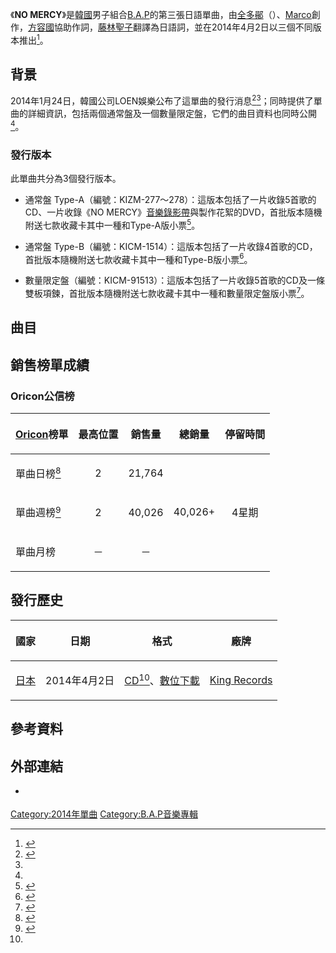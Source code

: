 {{Infobox single
|Name          = NO MERCY
|Cover         = B.A.P NO MERCY.jpg
|Border        = yes
|Caption       = 數量限定盤封面
|Artist        = [[B.A.P|B.A.P]]
|Album         = [[Best._Absolute._Perfect|Best. Absolute. Perfect]]
|Released      = 2014年4月2日<br><small>（見[[#發行歷史|發行歷史]]）</small>
|Format        = [[CD|CD]]、[[數位音樂下載|數位下載]]
|B-side        = HURRICANE / DANCING IN THE RAIN
|Recorded      = 2013年
|Genre         = [[日語流行音樂|日語流行音樂]]
|Length        = 3:35
|Writer        = [[全多鄖|全多鄖]]（{{lang|ko|전다운}}）、[[Marco|Marco]]、[[方容國|方容國]]、[[藤林聖子|藤林聖子]]
|Producer      = 
|Label         = [[King_Records|King Records]]
|Chronology    = [[B.A.P|B.A.P]]日語單曲
|Last single   = [[One_Shot_(B.A.P單曲)|One Shot]]<br>（2013年）
|This single   = '''NO MERCY'''<br>（2014年）
|Next single   = [[EXCUSE_ME_(B.A.P單曲)|EXCUSE ME]]<br>（2014年）
}}
《'''NO MERCY'''》是[[韓國|韓國]]男子組合[[B.A.P|B.A.P]]的第三張日語單曲，由[[全多鄖|全多鄖]]（{{lang|ko|전다운}}）、[[Marco|Marco]]創作，[[方容國|方容國]]協助作詞，[[藤林聖子|藤林聖子]]翻譯為日語詞，並在2014年4月2日以三個不同版本推出<ref name=release>{{cite web|url=http://www.dkpopnews.net/2014/01/bap-to-release-3rd-japanese-single-no.html|title=B.A.P to release 3rd Japanese single 'No Mercy'|language=en|work=|publisher=dkpopnews|accessdate=April 28, 2014|archive-date=2014-04-29|archive-url=https://web.archive.org/web/20140429061837/http://www.dkpopnews.net/2014/01/bap-to-release-3rd-japanese-single-no.html|dead-url=no}}</ref>。

==背景==
2014年1月24日，韓國公司LOEN娛樂公布了這單曲的發行消息<ref name=know>{{cite web|url=http://hot-korea.com/entame/topics.php?id=2014012403|title=B.A.P 日本3rdシングル「NO MERCY」4月2日発売！リリースイベントあり！|language=ja|work=|publisher=hot-korea.com|accessdate=April 28, 2014|archive-date=2014-04-29|archive-url=https://web.archive.org/web/20140429044839/http://hot-korea.com/entame/topics.php?id=2014012403|dead-url=no}}</ref><ref name=release />；同時提供了單曲的詳細資訊，包括兩個通常盤及一個數量限定盤，它們的曲目資料也同時公開<ref name=know/>。

===發行版本===
此單曲共分為3個發行版本。

*通常盤 Type-A（編號：KIZM-277～278）：這版本包括了一片收錄5首歌的CD、一片收錄《NO MERCY》[[音樂錄影帶|音樂錄影帶]]與製作花絮的DVD，首批版本隨機附送七款收藏卡其中一種和Type-A版小票<ref name=typeA>{{cite web|url=http://www.yesasia.com/global/no-mercy-type-a-single-dvd-%E6%97%A5%E6%9C%AC%E7%89%88/1035094082-0-0-0-zh_TW/info.html|title=YESASIA : NO MERCY ［TYPE-A］ (SINGLE+DVD)(日本版)  鐳射唱片 - B.A.P|work=|publisher=[[Yesasia|Yesasia]]|accessdate=April 28, 2014|archive-date=2014-04-29|archive-url=https://web.archive.org/web/20140429050934/http://www.yesasia.com/global/no-mercy-type-a-single-dvd-%E6%97%A5%E6%9C%AC%E7%89%88/1035094082-0-0-0-zh_TW/info.html|dead-url=no}}</ref>。

*通常盤 Type-B（編號：KICM-1514）：這版本包括了一片收錄4首歌的CD，首批版本隨機附送七款收藏卡其中一種和Type-B版小票<ref name=typeB>{{cite web|url=http://www.yesasia.com/global/no-mercy-type-b-%E6%97%A5%E6%9C%AC%E7%89%88/1035094083-0-0-0-zh_TW/info.html|title=YESASIA : NO MERCY ［TYPE B］ (日本版)  鐳射唱片 - B.A.P|work=|publisher=[[Yesasia|Yesasia]]|accessdate=April 28, 2014|archive-date=2014-04-29|archive-url=https://web.archive.org/web/20140429050215/http://www.yesasia.com/global/no-mercy-type-b-%E6%97%A5%E6%9C%AC%E7%89%88/1035094083-0-0-0-zh_TW/info.html|dead-url=no}}</ref>。

*數量限定盤（編號：KICM-91513）：這版本包括了一片收錄5首歌的CD及一條雙板項鍊，首批版本隨機附送七款收藏卡其中一種和數量限定盤版小票<ref name=few>{{cite web|url=http://www.oricon.co.jp/prof/artist/572152/products/music/1063490/1/|title=「ＮＯ　ＭＥＲＣＹ＜数量限定盤＞」 Ｂ．Ａ．Ｐ│オリコン芸能人事典-ORICON STYLE|language=ja|work=|publisher=[[Oricon|Oricon]]|accessdate=April 28, 2014|archive-date=2014-04-05|archive-url=https://web.archive.org/web/20140405144817/http://www.oricon.co.jp/prof/artist/572152/products/music/1063490/1/|dead-url=no}}</ref>。

==曲目==
{{tracklist
| total_length    = 18:20
| headline        = 通常盤 Type-A<ref name=typeA />

| title1          = NO MERCY
| music1          = [[全多鄖|全多鄖]]（{{lang|ko|전다운}}）<br>[[Marco|Marco]]
| lyrics1         = 全多鄖<br>Marco<br>[[方容國|方容國]]<br>[[藤林聖子|藤林聖子]]（日語翻譯）
| arranger1       = 全多鄖<br>Marco
| producer1       = 
| length1         = 3:35

| title2          = DANCING IN THE RAIN
| music2          = [[Lee_Bailey|Lee Bailey]]<br>[[Tarmo_Keranen|Tarmo Keranen]]
| lyrics2         = Lee Bailey<br>Tarmo Keranen<br>[[朴秀錫|朴秀錫]]（{{lang|ko|박수석}}）<br>[[仁宇|仁宇]]（{{lang|ko|인우}}）<br>方容國（Rap）<br>[[Hana_Nishimura|Hana Nishimura]]（日語翻譯）
| arranger2       = 
| producer2       = 
| length2         = 3:49

| title3          = NO MERCY<small>[Original Rap Version]</small>
| music3          = 全多鄖<br>Marco
| lyrics3         = 全多鄖<br>Marco<br>方容國<br>藤林聖子（日語翻譯）
| arranger3       = 全多鄖<br>Marco
| producer3       = 
| length3         = 3:33

| title4          = NO MERCY
| note4           = Instrumental
| music4          = 全多鄖<br>Marco
| lyrics4         = 
| arranger4       = 全多鄖<br>Marco
| producer4       = 
| length4         = 3:35

| title5          = DANCING IN THE RAIN
| note5           = Instrumental
| music5          = Lee Bailey<br>Tarmo Keranen
| lyrics5         = 
| arranger5       = 
| producer5       = 
| length5         = 3:47
}}
{{tracklist
| collapsed       = yes
| total_length    = 14:33
| headline        = 通常盤 Type-B<ref name=typeB />

| title1          = NO MERCY
| music1          = 全多鄖<br>Marco
| lyrics1         = 全多鄖<br>Marco<br>方容國<br>藤林聖子（日語翻譯）
| arranger1       = 全多鄖<br>Marco
| producer1       = 
| length1         = 3:35

| title2          = HURRICANE
| music2          = 全多鄖<br>Marco
| lyrics2         = 全多鄖<br>Marco<br>方容國<br>[[Hanai|Hanai]]（日語翻譯）
| arranger2       = 全多鄖<br>Marco
| producer2       = 
| length2         = 3:35

| title3          = DANCING IN THE RAIN
| music3          = Lee Bailey<br>Tarmo Keranen
| lyrics3         = Lee Bailey<br>Tarmo Keranen<br>朴秀錫<br>仁宇<br>方容國（Rap）<br>Hana Nishimura（日語翻譯）
| arranger3       = 
| producer3       = 
| length3         = 3:49

| title4          = NO MERCY<small>[Original Rap Version]</small>
| music4          = 全多鄖<br>Marco
| lyrics4         = 全多鄖<br>Marco<br>方容國<br>藤林聖子（日語翻譯）
| arranger4       = 全多鄖<br>Marco
| producer4       = 
| length4         = 3:33
}}
{{tracklist
| collapsed       = yes
| total_length    = 17:52
| headline        = 數量限定盤<ref name=few />

| title1          = NO MERCY
| music1          = 全多鄖<br>Marco
| lyrics1         = 全多鄖<br>Marco<br>方容國<br>藤林聖子（日語翻譯）
| arranger1       = 全多鄖<br>Marco
| producer1       = 
| length1         = 3:35

| title2          = HURRICANE
| music2          = 全多鄖<br>Marco
| lyrics2         = 全多鄖<br>Marco<br>方容國<br>[[Hanai|Hanai]]（日語翻譯）
| arranger2       = 全多鄖<br>Marco
| producer2       = 
| length2         = 3:35

| title3          = NO MERCY<small>[Original Rap Version]</small>
| music3          = 全多鄖<br>Marco
| lyrics3         = 全多鄖<br>Marco<br>方容國<br>藤林聖子（日語翻譯）
| arranger3       = 全多鄖<br>Marco
| producer3       = 
| length3         = 3:33

| title4          = NO MERCY
| note4           = Instrumental
| music4          = 全多鄖<br>Marco
| lyrics4         = 
| arranger4       = 全多鄖<br>Marco
| producer4       = 
| length4         = 3:35

| title5          = HURRICANE
| note5           = Instrumental
| music5          = 全多鄖<br>Marco
| lyrics5         = 
| arranger5       = 全多鄖<br>Marco
| producer5       = 
| length5         = 3:35

}}
{{tracklist
| collapsed       = yes
| headline        = DVD - 初回限定盤A：<ref name=typeA /> 
| title1          = NO MERCY
| note1           = [[音樂錄影帶|音樂錄影帶]]
| title2          = NO MERCY
| note2           = 音樂錄影帶 - Special feature
}}

==銷售榜單成績==
===Oricon公信榜===
{| class="wikitable" style="width:500px;"
|-
! style="text-align:center;"|[[Oricon|Oricon]]榜單
! style="text-align:center;"|最高位置
! style="text-align:center;"|銷售量
! style="text-align:center;"|總銷量
! style="text-align:center;"|停留時間
|-
|align="left"|單曲日榜<ref>{{cite web|url=http://www.kpopstarz.com/articles/86468/20140403/b-a-p-japan-single-no-mercy-comes-in-second-on-oricon-daily-single-chart.htm|title=B.A.P Japan Single, 'NO MERCY' Comes In Second On Oricon Daily Single Chart|language=en|work=|publisher=kpopstarz.com|date=April 3, 2014|accessdate=April 28, 2014|archive-date=2014-04-29|archive-url=https://web.archive.org/web/20140429045217/http://www.kpopstarz.com/articles/86468/20140403/b-a-p-japan-single-no-mercy-comes-in-second-on-oricon-daily-single-chart.htm|dead-url=no}}</ref>
| style="text-align:center;"|2
| style="text-align:center;" rowspan="1"| 21,764
| style="text-align:center;" rowspan="3"| 40,026+
| style="text-align:center;" rowspan="3"| 4星期
|-
|align="left"|單曲週榜<ref>{{Cite web |url=http://www.oricon.co.jp/rank/js/w/2014-04-14/ |title=存档副本 |accessdate=2014-04-28 |archive-date=2014-04-13 |archive-url=https://web.archive.org/web/20140413151637/http://www.oricon.co.jp/rank/js/w/2014-04-14/ |dead-url=no }}</ref>
| style="text-align:center;"| 2
| style="text-align:center;"| 40,026
|-
|align="left"|單曲月榜
| style="text-align:center;"| －
| style="text-align:center;"| －
|}

==發行歷史==
{| class="wikitable plainrowheaders"
|-
! scope="col"| 國家 !! 日期 !! 格式 !! 廠牌
|-
! scope="row" rowspan="1"| [[日本|日本]]
| 2014年4月2日
| [[CD|CD]]<ref name=typeA />、[[數位音樂下載|數位下載]]
| [[King_Records|King Records]]
|}

==參考資料==
{{reflist}}

==外部連結==
* {{Official website|http://bap-official.jp/|B.A.P日本官方網站}} {{Ja icon}}

{{B.A.P}}

[[Category:2014年單曲|Category:2014年單曲]]
[[Category:B.A.P音樂專輯|Category:B.A.P音樂專輯]]